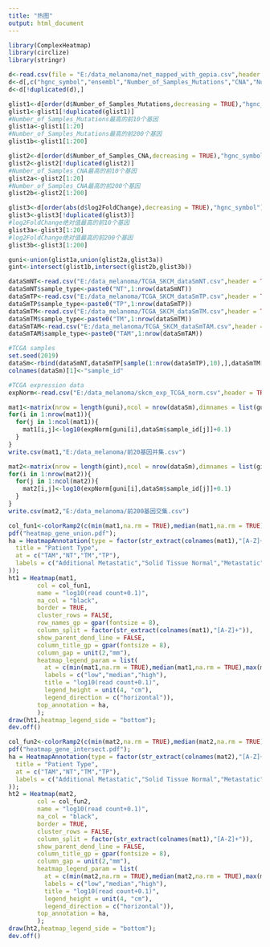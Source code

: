 ---
title: "热图"
output: html_document
---

```{r}
library(ComplexHeatmap)
library(circlize)
library(stringr)

d<-read.csv(file = "E:/data_melanoma/net_mapped_with_gepia.csv",header = TRUE)
d<-d[,c("hgnc_symbol","ensembl","Number_of_Samples_Mutations","CNA","Number_of_Samples_CNA","log2FoldChange")]
d<-d[!duplicated(d),]

glist1<-d[order(d$Number_of_Samples_Mutations,decreasing = TRUE),"hgnc_symbol"]
glist1<-glist1[!duplicated(glist1)]
#Number_of_Samples_Mutations最高的前10个基因
glist1a<-glist1[1:20]
#Number_of_Samples_Mutations最高的前200个基因
glist1b<-glist1[1:200]

glist2<-d[order(d$Number_of_Samples_CNA,decreasing = TRUE),"hgnc_symbol"]
glist2<-glist2[!duplicated(glist2)]
#Number_of_Samples_CNA最高的前10个基因
glist2a<-glist2[1:20]
#Number_of_Samples_CNA最高的前200个基因
glist2b<-glist2[1:200]

glist3<-d[order(abs(d$log2FoldChange),decreasing = TRUE),"hgnc_symbol"]
glist3<-glist3[!duplicated(glist3)]
#log2FoldChange绝对值最高的前10个基因
glist3a<-glist3[1:20]
#log2FoldChange绝对值最高的前200个基因
glist3b<-glist3[1:200]

guni<-union(glist1a,union(glist2a,glist3a))
gint<-intersect(glist1b,intersect(glist2b,glist3b))

dataSmNT<-read.csv("E:/data_melanoma/TCGA_SKCM_dataSmNT.csv",header = TRUE)#1
dataSmNT$sample_type<-paste0("NT",1:nrow(dataSmNT))
dataSmTP<-read.csv("E:/data_melanoma/TCGA_SKCM_dataSmTP.csv",header = TRUE)#103
dataSmTP$sample_type<-paste0("TP",1:nrow(dataSmTP))
dataSmTM<-read.csv("E:/data_melanoma/TCGA_SKCM_dataSmTM.csv",header = TRUE)#368
dataSmTM$sample_type<-paste0("TM",1:nrow(dataSmTM))
dataSmTAM<-read.csv("E:/data_melanoma/TCGA_SKCM_dataSmTAM.csv",header = TRUE)#1
dataSmTAM$sample_type<-paste0("TAM",1:nrow(dataSmTAM))

#TCGA samples
set.seed(2019)
dataSm<-rbind(dataSmNT,dataSmTP[sample(1:nrow(dataSmTP),10),],dataSmTM[sample(1:nrow(dataSmTM),10),],dataSmTAM)
colnames(dataSm)[1]<-"sample_id"

#TCGA expression data
expNorm<-read.csv("E:/data_melanoma/skcm_exp_TCGA_norm.csv",header = TRUE,check.names = FALSE,row.names = 1)

mat1<-matrix(nrow = length(guni),ncol = nrow(dataSm),dimnames = list(guni,dataSm$sample_type))
for(i in 1:nrow(mat1)){
  for(j in 1:ncol(mat1)){
    mat1[i,j]<-log10(expNorm[guni[i],dataSm$sample_id[j]]+0.1)
  }
}
write.csv(mat1,"E:/data_melanoma/前20基因并集.csv")

mat2<-matrix(nrow = length(gint),ncol = nrow(dataSm),dimnames = list(gint,dataSm$sample_type))
for(i in 1:nrow(mat2)){
  for(j in 1:ncol(mat2)){
    mat2[i,j]<-log10(expNorm[guni[i],dataSm$sample_id[j]]+0.1)
  }
}
write.csv(mat2,"E:/data_melanoma/前200基因交集.csv")

col_fun1<-colorRamp2(c(min(mat1,na.rm = TRUE),median(mat1,na.rm = TRUE),max(mat1,na.rm = TRUE)),c("green","white","purple"));
pdf("heatmap_gene_union.pdf");
ha = HeatmapAnnotation(type = factor(str_extract(colnames(mat1),"[A-Z]+")),annotation_legend_param = list(
  title = "Patient Type",
  at = c("TAM","NT","TM","TP"),
  labels = c("Additional Metastatic","Solid Tissue Normal","Metastatic","PRIMARY SOLID TUMOR")
));
ht1 = Heatmap(mat1,
        col = col_fun1,
        name = "log10(read count+0.1)",
        na_col = "black",
        border = TRUE,
        cluster_rows = FALSE,
        row_names_gp = gpar(fontsize = 8),
        column_split = factor(str_extract(colnames(mat1),"[A-Z]+")),
        show_parent_dend_line = FALSE,
        column_title_gp = gpar(fontsize = 8),
        column_gap = unit(2,"mm"),
        heatmap_legend_param = list(
          at = c(min(mat1,na.rm = TRUE),median(mat1,na.rm = TRUE),max(mat1,na.rm = TRUE)),
          labels = c("low","median","high"),
          title = "log10(read count+0.1)",
          legend_height = unit(4, "cm"),
          legend_direction = c("horizontal")),
        top_annotation = ha,
        );
draw(ht1,heatmap_legend_side = "bottom");
dev.off()

col_fun2<-colorRamp2(c(min(mat2,na.rm = TRUE),median(mat2,na.rm = TRUE),max(mat2,na.rm = TRUE)),c("green","white","purple"));
pdf("heatmap_gene_intersect.pdf");
ha = HeatmapAnnotation(type = factor(str_extract(colnames(mat2),"[A-Z]+")),annotation_legend_param = list(
  title = "Patient Type",
  at = c("TAM","NT","TM","TP"),
  labels = c("Additional Metastatic","Solid Tissue Normal","Metastatic","PRIMARY SOLID TUMOR")
));
ht2 = Heatmap(mat2,
        col = col_fun2,
        name = "log10(read count+0.1)",
        na_col = "black",
        border = TRUE,
        cluster_rows = FALSE,
        column_split = factor(str_extract(colnames(mat1),"[A-Z]+")),
        show_parent_dend_line = FALSE,
        column_title_gp = gpar(fontsize = 8),
        column_gap = unit(2,"mm"),
        heatmap_legend_param = list(
          at = c(min(mat2,na.rm = TRUE),median(mat2,na.rm = TRUE),max(mat2,na.rm = TRUE)),
          labels = c("low","median","high"),
          title = "log10(read count+0.1)",
          legend_height = unit(4, "cm"),
          legend_direction = c("horizontal")),
        top_annotation = ha,
        );
draw(ht2,heatmap_legend_side = "bottom");
dev.off()
```

